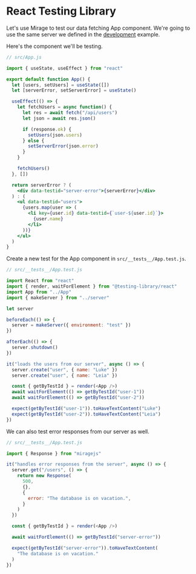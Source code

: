 # React Testing Library

Let's use Mirage to test our data fetching App component. We're going to use the same server we defined in the [development](/examples/react/development) example.

Here's the component we'll be testing.

```jsx
// src/App.js

import { useState, useEffect } from "react"

export default function App() {
  let [users, setUsers] = useState([])
  let [serverError, setServerError] = useState()

  useEffect(() => {
    let fetchUsers = async function() {
      let res = await fetch("/api/users")
      let json = await res.json()

      if (response.ok) {
        setUsers(json.users)
      } else {
        setServerError(json.error)
      }
    }

    fetchUsers()
  }, [])

  return serverError ? (
    <div data-testid="server-error">{serverError}</div>
  ) : (
    <ul data-testid="users">
      {users.map(user => (
        <li key={user.id} data-testid={`user-${user.id}`}>
          {user.name}
        </li>
      ))}
    </ul>
  )
}
```

Create a new test for the App component in `src/__tests__/App.test.js`.

```js
// src/__tests__/App.test.js

import React from "react"
import { render, waitForElement } from "@testing-library/react"
import App from "../App"
import { makeServer } from "../server"

let server

beforeEach(() => {
  server = makeServer({ environment: "test" })
})

afterEach(() => {
  server.shutdown()
})

it("loads the users from our server", async () => {
  server.create("user", { name: "Luke" })
  server.create("user", { name: "Leia" })

  const { getByTestId } = render(<App />)
  await waitForElement(() => getByTestId("user-1"))
  await waitForElement(() => getByTestId("user-2"))

  expect(getByTestId("user-1")).toHaveTextContent("Luke")
  expect(getByTestId("user-2")).toHaveTextContent("Leia")
})
```

We can also test error responses from our server as well.

```js
// src/__tests__/App.test.js

import { Response } from "miragejs"

it("handles error responses from the server", async () => {
  server.get("/users", () => {
    return new Response(
      500,
      {},
      {
        error: "The database is on vacation.",
      }
    )
  })

  const { getByTestId } = render(<App />)

  await waitForElement(() => getByTestId("server-error"))

  expect(getByTestId("server-error")).toHaveTextContent(
    "The database is on vacation."
  )
})
```

